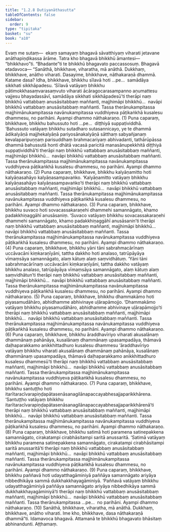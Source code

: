 ```yaml
---
title: "1.2.8 Dutiyanāthasutta"
tableOfContents: false
sidebar:
  order: 9
type: "tipitaka"
basket: "su"
book: "a10"
---
```



<DynamicBreadcrumb />

<Division number="18" book="a10">

<Paragraph number="104" book="a10">
Evaṃ me sutaṃ—  ekaṃ samayaṃ bhagavā sāvatthiyaṃ viharati jetavane anāthapiṇḍikassa ārāme. Tatra kho bhagavā bhikkhū āmantesi—  “bhikkhavo”ti. “Bhadante”ti te bhikkhū bhagavato paccassosuṃ. Bhagavā etadavoca—
</Paragraph>

<Paragraph number="105" book="a10">
“Sanāthā, bhikkhave, viharatha, mā anāthā. Dukkhaṃ, bhikkhave, anātho viharati. Dasayime, bhikkhave, nāthakaraṇā dhammā. Katame dasa? Idha, bhikkhave, bhikkhu sīlavā hoti …pe…  samādāya sikkhati sikkhāpadesu. ‘Sīlavā vatāyaṃ bhikkhu pātimokkhasaṃvarasaṃvuto viharati ācāragocarasampanno aṇumattesu vajjesu bhayadassāvī, samādāya sikkhati sikkhāpadesū’ti therāpi naṃ bhikkhū vattabbaṃ anusāsitabbaṃ maññanti, majjhimāpi bhikkhū…  navāpi bhikkhū vattabbaṃ anusāsitabbaṃ maññanti. Tassa therānukampitassa majjhimānukampitassa navānukampitassa vuddhiyeva pāṭikaṅkhā kusalesu dhammesu, no parihāni. Ayampi dhammo nāthakaraṇo. (1)
</Paragraph>

<Paragraph number="106" book="a10">
Puna caparaṃ, bhikkhave, bhikkhu bahussuto hoti …pe…  diṭṭhiyā suppaṭividdhā. ‘Bahussuto vatāyaṃ bhikkhu sutadharo sutasannicayo, ye te dhammā ādikalyāṇā majjhekalyāṇā pariyosānakalyāṇā sātthaṃ sabyañjanaṃ kevalaparipuṇṇaṃ parisuddhaṃ brahmacariyaṃ abhivadanti, tathārūpāssa dhammā bahussutā honti dhātā vacasā paricitā manasānupekkhitā diṭṭhiyā suppaṭividdhā’ti therāpi naṃ bhikkhū vattabbaṃ anusāsitabbaṃ maññanti, majjhimāpi bhikkhū…  navāpi bhikkhū vattabbaṃ anusāsitabbaṃ maññanti. Tassa therānukampitassa majjhimānukampitassa navānukampitassa vuddhiyeva pāṭikaṅkhā kusalesu dhammesu, no parihāni. Ayampi dhammo nāthakaraṇo. (2)
</Paragraph>

<Paragraph number="107" book="a10">
Puna caparaṃ, bhikkhave, bhikkhu kalyāṇamitto hoti kalyāṇasahāyo kalyāṇasampavaṅko. ‘Kalyāṇamitto vatāyaṃ bhikkhu kalyāṇasahāyo kalyāṇasampavaṅko’ti therāpi naṃ bhikkhū vattabbaṃ anusāsitabbaṃ maññanti, majjhimāpi bhikkhū…  navāpi bhikkhū vattabbaṃ anusāsitabbaṃ maññanti. Tassa therānukampitassa majjhimānukampitassa navānukampitassa vuddhiyeva pāṭikaṅkhā kusalesu dhammesu, no parihāni. Ayampi dhammo nāthakaraṇo. (3)
</Paragraph>

<Paragraph number="108" book="a10">
Puna caparaṃ, bhikkhave, bhikkhu suvaco hoti sovacassakaraṇehi dhammehi samannāgato, khamo padakkhiṇaggāhī anusāsaniṃ. ‘Suvaco vatāyaṃ bhikkhu sovacassakaraṇehi dhammehi samannāgato, khamo padakkhiṇaggāhī anusāsanin’ti therāpi naṃ bhikkhū vattabbaṃ anusāsitabbaṃ maññanti, majjhimāpi bhikkhū…  navāpi bhikkhū vattabbaṃ anusāsitabbaṃ maññanti. Tassa therānukampitassa majjhimānukampitassa navānukampitassa vuddhiyeva pāṭikaṅkhā kusalesu dhammesu, no parihāni. Ayampi dhammo nāthakaraṇo. (4)
</Paragraph>

<Paragraph number="109" book="a10">
Puna caparaṃ, bhikkhave, bhikkhu yāni tāni sabrahmacārīnaṃ uccāvacāni kiṃkaraṇīyāni, tattha dakkho hoti analaso, tatrūpāyāya vīmaṃsāya samannāgato, alaṃ kātuṃ alaṃ saṃvidhātuṃ. ‘Yāni tāni sabrahmacārīnaṃ uccāvacāni kiṃkaraṇīyāni, tattha dakkho vatāyaṃ bhikkhu analaso, tatrūpāyāya vīmaṃsāya samannāgato, alaṃ kātuṃ alaṃ saṃvidhātun’ti therāpi naṃ bhikkhū vattabbaṃ anusāsitabbaṃ maññanti, majjhimāpi bhikkhū…  navāpi bhikkhū vattabbaṃ anusāsitabbaṃ maññanti. Tassa therānukampitassa majjhimānukampitassa navānukampitassa vuddhiyeva pāṭikaṅkhā kusalesu dhammesu, no parihāni. Ayampi dhammo nāthakaraṇo. (5)
</Paragraph>

<Paragraph number="110" book="a10">
Puna caparaṃ, bhikkhave, bhikkhu dhammakāmo hoti piyasamudāhāro, abhidhamme abhivinaye uḷārapāmojjo. ‘Dhammakāmo vatāyaṃ bhikkhu piyasamudāhāro, abhidhamme abhivinaye uḷārapāmojjo’ti therāpi naṃ bhikkhū vattabbaṃ anusāsitabbaṃ maññanti, majjhimāpi bhikkhū…  navāpi bhikkhū vattabbaṃ anusāsitabbaṃ maññanti. Tassa therānukampitassa majjhimānukampitassa navānukampitassa vuddhiyeva pāṭikaṅkhā kusalesu dhammesu, no parihāni. Ayampi dhammo nāthakaraṇo. (6)
</Paragraph>

<Paragraph number="111" book="a10">
Puna caparaṃ, bhikkhave, bhikkhu āraddhavīriyo viharati akusalānaṃ dhammānaṃ pahānāya, kusalānaṃ dhammānaṃ upasampadāya, thāmavā daḷhaparakkamo anikkhittadhuro kusalesu dhammesu ‘āraddhavīriyo vatāyaṃ bhikkhu viharati akusalānaṃ dhammānaṃ pahānāya, kusalānaṃ dhammānaṃ upasampadāya, thāmavā daḷhaparakkamo anikkhittadhuro kusalesu dhammesū’ti therāpi naṃ bhikkhū vattabbaṃ anusāsitabbaṃ maññanti, majjhimāpi bhikkhū…  navāpi bhikkhū vattabbaṃ anusāsitabbaṃ maññanti. Tassa therānukampitassa majjhimānukampitassa navānukampitassa vuddhiyeva pāṭikaṅkhā kusalesu dhammesu, no parihāni. Ayampi dhammo nāthakaraṇo. (7)
</Paragraph>

<Paragraph number="112" book="a10">
Puna caparaṃ, bhikkhave, bhikkhu santuṭṭho hoti itarītaracīvarapiṇḍapātasenāsanagilānapaccayabhesajjaparikkhārena. ‘Santuṭṭho vatāyaṃ bhikkhu itarītaracīvarapiṇḍapātasenāsanagilānapaccayabhesajjaparikkhārenā’ti therāpi naṃ bhikkhū vattabbaṃ anusāsitabbaṃ maññanti, majjhimāpi bhikkhū…  navāpi bhikkhū vattabbaṃ anusāsitabbaṃ maññanti. Tassa therānukampitassa majjhimānukampitassa navānukampitassa vuddhiyeva pāṭikaṅkhā kusalesu dhammesu, no parihāni. Ayampi dhammo nāthakaraṇo. (8)
</Paragraph>

<Paragraph number="113" book="a10">
Puna caparaṃ, bhikkhave, bhikkhu satimā hoti paramena satinepakkena samannāgato, cirakatampi cirabhāsitampi saritā anussaritā. ‘Satimā vatāyaṃ bhikkhu paramena satinepakkena samannāgato, cirakatampi cirabhāsitampi saritā anussaritā’ti therāpi naṃ bhikkhū vattabbaṃ anusāsitabbaṃ maññanti, majjhimāpi bhikkhū…  navāpi bhikkhū vattabbaṃ anusāsitabbaṃ maññanti. Tassa therānukampitassa majjhimānukampitassa navānukampitassa vuddhiyeva pāṭikaṅkhā kusalesu dhammesu, no parihāni. Ayampi dhammo nāthakaraṇo. (9)
</Paragraph>

<Paragraph number="114" book="a10">
Puna caparaṃ, bhikkhave, bhikkhu paññavā hoti udayatthagāminiyā paññāya samannāgato ariyāya nibbedhikāya sammā dukkhakkhayagāminiyā. ‘Paññavā vatāyaṃ bhikkhu udayatthagāminiyā paññāya samannāgato ariyāya nibbedhikāya sammā dukkhakkhayagāminiyā’ti therāpi naṃ bhikkhū vattabbaṃ anusāsitabbaṃ maññanti, majjhimāpi bhikkhū…  navāpi bhikkhū vattabbaṃ anusāsitabbaṃ maññanti. Tassa therānukampitassa …pe…  no parihāni. Ayampi dhammo nāthakaraṇo. (10)
</Paragraph>

<Paragraph number="115" book="a10">
Sanāthā, bhikkhave, viharatha, mā anāthā. Dukkhaṃ, bhikkhave, anātho viharati. Ime kho, bhikkhave, dasa nāthakaraṇā dhammā”ti. Idamavoca bhagavā. Attamanā te bhikkhū bhagavato bhāsitaṃ abhinandunti.

</Paragraph>
</Division>

<Paragraph number="116" type="center" book="a10">
Aṭṭhamaṃ.
</Paragraph>